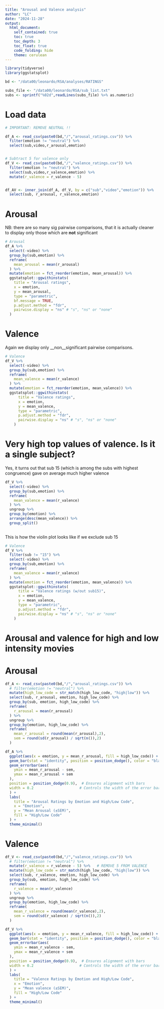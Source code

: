 ```yaml
---
title: "Arousal and Valence analysis"
author: "LC"
date: "2024-11-28"
output:
  html_document:
    self_contained: true
    toc: true
    toc_depth: 3
    toc_float: true
    code_folding: hide
    theme: cerulean 
---
```


```r
library(tidyverse)
library(ggstatsplot)

bd <- "/data00/leonardo/RSA/analyses/RATINGS"

subs_file <- "/data00/leonardo/RSA/sub_list.txt"
subs <- sprintf("%02d",readLines(subs_file) %>% as.numeric)
```


# Load data
```r
# IMPORTANT: REMOVE NEUTRAL !!

df_A <- read_csv(paste0(bd,"/","arousal_ratings.csv")) %>% 
  filter(emotion != "neutral") %>%
  select(sub,video,r_arousal,emotion)


# Subtract 5 for valence only
df_V <- read_csv(paste0(bd,"/","valence_ratings.csv")) %>%
  filter(emotion != "neutral") %>%
  select(sub,video,r_valence,emotion) %>% 
  mutate(r_valence = r_valence - 5)


df_AV <- inner_join(df_A, df_V, by = c("sub","video","emotion")) %>% 
  select(sub, r_arousal, r_valence,emotion)
```





# Arousal 
NB: there are so many sig pairwise comparisons, that it is actually cleaner to display only those
which are __not__ significant
```r
# Arousal
df_A %>%
  select(-video) %>% 
  group_by(sub,emotion) %>% 
  reframe(
    mean_arousal = mean(r_arousal)
  ) %>% 
  mutate(emotion = fct_reorder(emotion, mean_arousal)) %>%
  ggstatsplot::ggwithinstats(
    title = "Arousal ratings",
    x = emotion,
    y = mean_arousal,
    type = "parametric",
    bf.message = TRUE,
    p.adjust.method = "fdr",
    pairwise.display = "ns" # "s", "ns" or "none"
  )
```









# Valence
Again we display only __non__significant pairwise comparisons.

```r
# Valence
df_V %>%
  select(-video) %>% 
  group_by(sub,emotion) %>% 
  reframe(
    mean_valence = mean(r_valence)
  ) %>% 
  mutate(emotion = fct_reorder(emotion, mean_valence)) %>%
  ggstatsplot::ggwithinstats(
      title = "Valence ratings",
      x = emotion,
      y = mean_valence,
      type = "parametric",
      p.adjust.method = "fdr",
      pairwise.display = "ns" # "s", "ns" or "none"
    )

```

# Very high top values of valence. Is it a single subject?

Yes, it turns out that sub 15 (which is among the subs with highest congruence) gave
on average much higher valence

```r

df_V %>%
  select(-video) %>% 
  group_by(sub,emotion) %>% 
  reframe(
    mean_valence = mean(r_valence)
  ) %>% 
  ungroup %>% 
  group_by(emotion) %>% 
  arrange(desc(mean_valence)) %>% 
  group_split()
  
```

This is how the violin plot looks like if we exclude sub 15

```r
# Valence
df_V %>%
  filter(sub != "15") %>% 
  select(-video) %>% 
  group_by(sub,emotion) %>% 
  reframe(
    mean_valence = mean(r_valence)
  ) %>% 
  mutate(emotion = fct_reorder(emotion, mean_valence)) %>%
  ggstatsplot::ggwithinstats(
      title = "Valence ratings (w/out sub15)",
      x = emotion,
      y = mean_valence,
      type = "parametric",
      p.adjust.method = "fdr",
      pairwise.display = "ns" # "s", "ns" or "none"
    )
```

# Arousal and valence for high and low intensity movies

# Arousal
```r

df_A <- read_csv(paste0(bd,"/","arousal_ratings.csv")) %>% 
  # filter(emotion != "neutral") %>% 
  mutate(high_low_code = str_match(high_low_code, "high|low")) %>% 
  select(sub, r_arousal, emotion, high_low_code) %>% 
  group_by(sub, emotion, high_low_code) %>% 
  reframe(
    r_arousal = mean(r_arousal)
  ) %>% 
  ungroup %>% 
  group_by(emotion, high_low_code) %>% 
  reframe(
    mean_r_arousal = round(mean(r_arousal),2),
    sem = round(sd(r_arousal) / sqrt(n()),2)
  ) 

df_A %>% 
  ggplot(aes(x = emotion, y = mean_r_arousal, fill = high_low_code)) +
  geom_bar(stat = "identity", position = position_dodge(), color = "black") +
  geom_errorbar(aes(
    ymin = mean_r_arousal - sem, 
    ymax = mean_r_arousal + sem
  ), 
  position = position_dodge(0.9),  # Ensures alignment with bars
  width = 0.2                     # Controls the width of the error bars
  ) +
  labs(
    title = "Arousal Ratings by Emotion and High/Low Code",
    x = "Emotion",
    y = "Mean Arousal (±SEM)",
    fill = "High/Low Code"
  ) +
  theme_minimal()


```



# Valence
```r

df_V <- read_csv(paste0(bd,"/","valence_ratings.csv")) %>% 
  # filter(emotion != "neutral") %>% 
  mutate(r_valence = r_valence - 5) %>%   # REMOVE 5 FROM VALENCE
  mutate(high_low_code = str_match(high_low_code, "high|low")) %>% 
  select(sub, r_valence, emotion, high_low_code) %>% 
  group_by(sub, emotion, high_low_code) %>% 
  reframe(
    r_valence = mean(r_valence)
  ) %>% 
  ungroup %>% 
  group_by(emotion, high_low_code) %>% 
  reframe(
    mean_r_valence = round(mean(r_valence),2),
    sem = round(sd(r_valence) / sqrt(n()),2)
  ) 

df_V %>% 
  ggplot(aes(x = emotion, y = mean_r_valence, fill = high_low_code)) +
  geom_bar(stat = "identity", position = position_dodge(), color = "black") +
  geom_errorbar(aes(
    ymin = mean_r_valence - sem, 
    ymax = mean_r_valence + sem
  ), 
  position = position_dodge(0.9),  # Ensures alignment with bars
  width = 0.2                     # Controls the width of the error bars
  ) +
  labs(
    title = "Valence Ratings by Emotion and High/Low Code",
    x = "Emotion",
    y = "Mean valence (±SEM)",
    fill = "High/Low Code"
  ) +
  theme_minimal()


```











